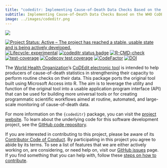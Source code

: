 ```yaml
---
title: "codeditr: Implementing Cause-of-Death Data Checks Based on the WHO CoDEdit Tool"
subtitle: Implementing Cause-of-Death Data Checks Based on the WHO CoDEdit Tool
image: ../images/codeditr.png
---
```


::: column-margin
[![](../images/codeditr.png)](https://oxford-ihtm.io/codeditr.png)
:::

[![Project Status: Active – The project has reached a stable, usable state and is being actively developed.](https://www.repostatus.org/badges/latest/active.svg)](https://www.repostatus.org/#active) 
[![Lifecycle: experimental](https://img.shields.io/badge/lifecycle-experimental-orange.svg)](https://lifecycle.r-lib.org/articles/stages.html#experimental) 
[![codeditr status badge](https://oxfordihtm.r-universe.dev/badges/codeditr)](https://oxfordihtm.r-universe.dev/codeditr) [![R-CMD-check](https://github.com/OxfordIHTM/codeditr/actions/workflows/R-CMD-check.yaml/badge.svg)](https://github.com/OxfordIHTM/codeditr/actions/workflows/R-CMD-check.yaml) [![test-coverage](https://github.com/OxfordIHTM/codeditr/actions/workflows/test-coverage.yaml/badge.svg)](https://github.com/OxfordIHTM/codeditr/actions/workflows/test-coverage.yaml) 
[![Codecov test coverage](https://codecov.io/gh/OxfordIHTM/codeditr/branch/main/graph/badge.svg)](https://app.codecov.io/gh/OxfordIHTM/codeditr?branch=main) 
[![CodeFactor](https://www.codefactor.io/repository/github/OxfordIHTM/codeditr/badge)](https://www.codefactor.io/repository/github/OxfordIHTM/codeditr) 
[![DOI](https://zenodo.org/badge/752255505.svg)](https://zenodo.org/badge/latestdoi/752255505)

The [World Health Organization](https://www.who.int/)'s [CoDEdit electronic tool](https://www.who.int/standards/classifications/classification-of-diseases/services/codedit-tool) is intended to help producers of cause-of-death statistics in strengthening their capacity to perform routine checks on their data. This package ports the original tool built using Microsoft Access into R. The aim is to leverage the utility and function of the original tool into a usable application program interface (API) that can be used for building more universal tools or for creating programmatic scientific workflows aimed at routine, automated, and large-scale monitoring of cause-of-death data.

For more information on the `{codeditr}` package, you can visit the [project website](https://oxford-ihtm.io/codeditr/). To learn about the underlying code for this software development project, see the [GitHub code repository](https://github.com/OxfordIHTM/codeditr).

If you are interested in contributing to this project, please be aware of its [Contributor Code of Conduct](https://oxford-ihtm.io/codeditr/CODE_OF_CONDUCT.html). By participating in this project you agree to abide by its terms. To see a list of features that we are either actively working on, are considering, or need help on, visit our [GitHub issues](https://github.com/OxfordIHTM/codeditr/issues) page. If you find something that you can help with, follow these [steps on how to contribute](https://oxford-ihtm.io/codeditr/CONTRIBUTING.html).
